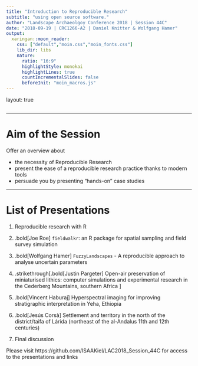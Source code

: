 ```yaml
---
title: "Introduction to Reproducible Research"
subtitle: "using open source software."
author: "Landscape Archaeolgoy Conference 2018 | Session 44C"
date: "2018-09-19 | CRC1266-A2 | Daniel Knitter & Wolfgang Hamer"
output:
  xaringan::moon_reader:
    css: ["default","moin.css","moin_fonts.css"]
    lib_dir: libs
    nature:      	
      ratio: "16:9"
      highlightStyle: monokai
      highlightLines: true
      countIncrementalSlides: false
      beforeInit: "moin_macros.js"
---
```

layout: true
<div class="my-header"></div>

```r

```

---

# Aim of the Session

Offer an overview about

- the necessity of Reproducible Research
- present the ease of a reproducible research practice thanks to modern tools
- persuade you by presenting "hands-on" case studies

---

# List of Presentations

1. Reproducible research with R

2. .bold[Joe Roe] `fieldwalkr`: an R package for spatial sampling and field survey 
simulation

3. .bold[Wolfgang Hamer] `FuzzyLandscapes` - A reproducible approach to analyse uncertain 
parameters

4. .strikethrough[.bold[Justin Pargeter] Open-air preservation of miniaturised lithics: computer simulations and experimental research in the Cederberg Mountains, southern Africa 
]

5. .bold[Vincent Haburaj] Hyperspectral imaging for improving stratigraphic interpretation in 
Yeha, Ethiopia

6. .bold[Jesús Corsà] Settlement and territory in the north of the district/taifa of Lárida 
(northeast of the al-Andalus 11th and 12th centuries)

7. Final discussion

Please visit https://github.com/ISAAKiel/LAC2018_Session_44C for access to the presentations and links
